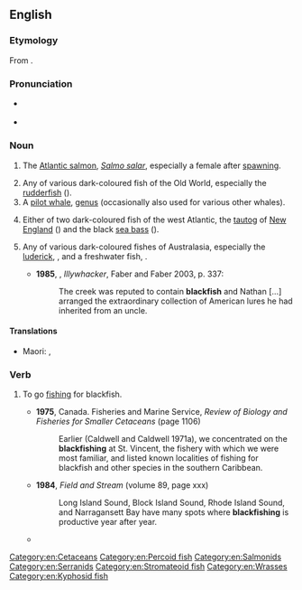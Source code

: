 ==English==
{{wikipedia}}

===Etymology===
From {{compound|en|black|fish}}.

===Pronunciation===
* {{a|UK}} {{IPA|en|/ˈblakfɪʃ/}}
* {{audio|en|EN-AU ck1 blackfish.ogg|Audio (AU)}}

===Noun===
{{en-noun|+|blackfish}}

# {{lb|en|chiefly|_|Scotland}} The [[Atlantic salmon]], ''[[Salmo salar]]'', especially a female after [[spawn]]ing. {{defdate|from 16th c.}}
# Any of various dark-coloured fish of the Old World, especially the [[rudderfish]] ({{taxlink|Centrolophus niger|species|noshow=1}}). {{defdate|from 17th c.}}
# A [[pilot whale]], [[genus]] {{taxlink|Globicephalus|genus|noshow=1}} (occasionally also used for various other whales). {{defdate|from 17th c.}}
# {{lb|en|North America}} Either of two dark-coloured fish of the west Atlantic, the [[tautog]] of [[New England]] ({{taxlink|Tautoga onitis|species|noshow=1}}) and the black [[sea bass]] ({{taxlink|Centropristis striata|species|noshow=1}}). {{defdate|from 18th c.}}
# {{lb|en|AU|NZ}} Any of various dark-coloured fishes of Australasia, especially the [[luderick]], {{taxlink|Girella tricuspidata|species|noshow=1}}, and a freshwater fish, {{taxlink|Gadopsis marmoratus|species|noshow=1}}. {{defdate|from 18th c.}}
#* '''1985''', {{w|Peter Carey}}, ''Illywhacker'', Faber and Faber 2003, p. 337:
#*: The creek was reputed to contain '''blackfish''' and Nathan […] arranged the extraordinary collection of American lures he had inherited from an uncle.

====Translations====
{{trans-top|pilot whale}}
* Maori: {{t|mi|upokohue}}, {{t|mi|tukuperu}}
{{trans-mid}}
{{trans-bottom}}

===Verb===
{{en-verb}}

# {{lb|en|angling}} To go [[fish]]ing for blackfish.
#* '''1975''', Canada. Fisheries and Marine Service, ''Review of Biology and Fisheries for Smaller Cetaceans'' (page 1106)
#*: Earlier (Caldwell and Caldwell 1971a), we concentrated on the '''blackfishing''' at St. Vincent, the fishery with which we were most familiar, and listed known localities of fishing for blackfish and other species in the southern Caribbean.
#* '''1984''', ''Field and Stream'' (volume 89, page xxx)
#*: Long Island Sound, Block Island Sound, Rhode Island Sound, and Narragansett Bay have many spots where '''blackfishing''' is productive year after year.
#* {{quote-book|en|year=2014|author=Nick Honachefsky|title=The Jersey Surf Diaries|passage='''Blackfishing''' from the beach. I've done my research. Hundreds of shipwrecks line the Jersey coast, and many of them are close enough to reach with a long cast on a dead-low tide. These wrecks hold tautog, porgies, sea bass, flounder.}}

[[Category:en:Cetaceans]]
[[Category:en:Percoid fish]]
[[Category:en:Salmonids]]
[[Category:en:Serranids]]
[[Category:en:Stromateoid fish]]
[[Category:en:Wrasses]]
[[Category:en:Kyphosid fish]]